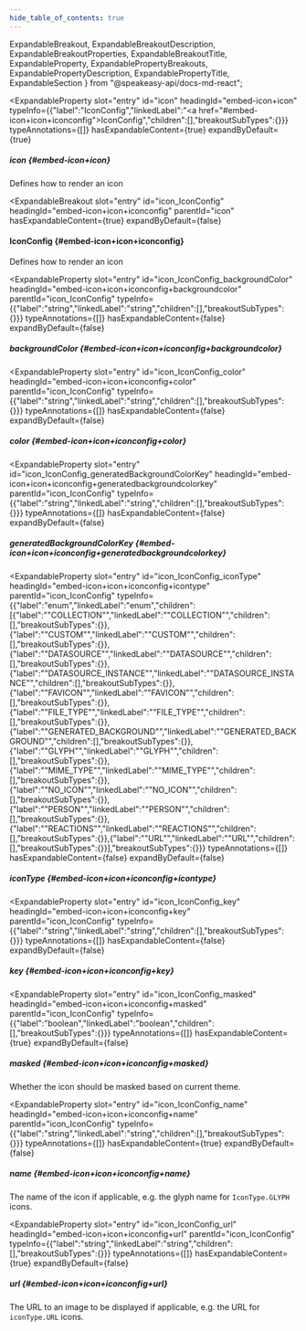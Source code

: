 ```yaml
---
hide_table_of_contents: true
---
```

  ExpandableBreakout,
  ExpandableBreakoutDescription,
  ExpandableBreakoutProperties,
  ExpandableBreakoutTitle,
  ExpandableProperty,
  ExpandablePropertyBreakouts,
  ExpandablePropertyDescription,
  ExpandablePropertyTitle,
  ExpandableSection
} from "@speakeasy-api/docs-md-react";

<ExpandableSection>

<ExpandableProperty
  slot="entry"
  id="icon"
  headingId="embed-icon+icon"
  typeInfo={{"label":"IconConfig","linkedLabel":"<a href=\"#embed-icon+icon+iconconfig\">IconConfig</a>","children":[],"breakoutSubTypes":{}}}
  typeAnnotations={[]}
  hasExpandableContent={true}
  expandByDefault={true}
>

<ExpandablePropertyTitle slot="title">

##### icon \{#embed-icon+icon\}

</ExpandablePropertyTitle>

<ExpandablePropertyDescription slot="description">

Defines how to render an icon

</ExpandablePropertyDescription>

<ExpandablePropertyBreakouts slot="breakouts">

<ExpandableBreakout
  slot="entry"
  id="icon_IconConfig"
  headingId="embed-icon+icon+iconconfig"
  parentId="icon"
  hasExpandableContent={true}
  expandByDefault={false}
>

<ExpandableBreakoutTitle slot="title">

#### IconConfig \{#embed-icon+icon+iconconfig\}

</ExpandableBreakoutTitle>

<ExpandableBreakoutDescription slot="description">

Defines how to render an icon

</ExpandableBreakoutDescription>

<ExpandableBreakoutProperties slot="properties">

<ExpandableProperty
  slot="entry"
  id="icon_IconConfig_backgroundColor"
  headingId="embed-icon+icon+iconconfig+backgroundcolor"
  parentId="icon_IconConfig"
  typeInfo={{"label":"string","linkedLabel":"string","children":[],"breakoutSubTypes":{}}}
  typeAnnotations={[]}
  hasExpandableContent={false}
  expandByDefault={false}
>

<ExpandablePropertyTitle slot="title">

##### backgroundColor \{#embed-icon+icon+iconconfig+backgroundcolor\}

</ExpandablePropertyTitle>

</ExpandableProperty>

<ExpandableProperty
  slot="entry"
  id="icon_IconConfig_color"
  headingId="embed-icon+icon+iconconfig+color"
  parentId="icon_IconConfig"
  typeInfo={{"label":"string","linkedLabel":"string","children":[],"breakoutSubTypes":{}}}
  typeAnnotations={[]}
  hasExpandableContent={false}
  expandByDefault={false}
>

<ExpandablePropertyTitle slot="title">

##### color \{#embed-icon+icon+iconconfig+color\}

</ExpandablePropertyTitle>

</ExpandableProperty>

<ExpandableProperty
  slot="entry"
  id="icon_IconConfig_generatedBackgroundColorKey"
  headingId="embed-icon+icon+iconconfig+generatedbackgroundcolorkey"
  parentId="icon_IconConfig"
  typeInfo={{"label":"string","linkedLabel":"string","children":[],"breakoutSubTypes":{}}}
  typeAnnotations={[]}
  hasExpandableContent={false}
  expandByDefault={false}
>

<ExpandablePropertyTitle slot="title">

##### generatedBackgroundColorKey \{#embed-icon+icon+iconconfig+generatedbackgroundcolorkey\}

</ExpandablePropertyTitle>

</ExpandableProperty>

<ExpandableProperty
  slot="entry"
  id="icon_IconConfig_iconType"
  headingId="embed-icon+icon+iconconfig+icontype"
  parentId="icon_IconConfig"
  typeInfo={{"label":"enum","linkedLabel":"enum","children":[{"label":"\"COLLECTION\"","linkedLabel":"\"COLLECTION\"","children":[],"breakoutSubTypes":{}},{"label":"\"CUSTOM\"","linkedLabel":"\"CUSTOM\"","children":[],"breakoutSubTypes":{}},{"label":"\"DATASOURCE\"","linkedLabel":"\"DATASOURCE\"","children":[],"breakoutSubTypes":{}},{"label":"\"DATASOURCE_INSTANCE\"","linkedLabel":"\"DATASOURCE_INSTANCE\"","children":[],"breakoutSubTypes":{}},{"label":"\"FAVICON\"","linkedLabel":"\"FAVICON\"","children":[],"breakoutSubTypes":{}},{"label":"\"FILE_TYPE\"","linkedLabel":"\"FILE_TYPE\"","children":[],"breakoutSubTypes":{}},{"label":"\"GENERATED_BACKGROUND\"","linkedLabel":"\"GENERATED_BACKGROUND\"","children":[],"breakoutSubTypes":{}},{"label":"\"GLYPH\"","linkedLabel":"\"GLYPH\"","children":[],"breakoutSubTypes":{}},{"label":"\"MIME_TYPE\"","linkedLabel":"\"MIME_TYPE\"","children":[],"breakoutSubTypes":{}},{"label":"\"NO_ICON\"","linkedLabel":"\"NO_ICON\"","children":[],"breakoutSubTypes":{}},{"label":"\"PERSON\"","linkedLabel":"\"PERSON\"","children":[],"breakoutSubTypes":{}},{"label":"\"REACTIONS\"","linkedLabel":"\"REACTIONS\"","children":[],"breakoutSubTypes":{}},{"label":"\"URL\"","linkedLabel":"\"URL\"","children":[],"breakoutSubTypes":{}}],"breakoutSubTypes":{}}}
  typeAnnotations={[]}
  hasExpandableContent={false}
  expandByDefault={false}
>

<ExpandablePropertyTitle slot="title">

##### iconType \{#embed-icon+icon+iconconfig+icontype\}

</ExpandablePropertyTitle>

</ExpandableProperty>

<ExpandableProperty
  slot="entry"
  id="icon_IconConfig_key"
  headingId="embed-icon+icon+iconconfig+key"
  parentId="icon_IconConfig"
  typeInfo={{"label":"string","linkedLabel":"string","children":[],"breakoutSubTypes":{}}}
  typeAnnotations={[]}
  hasExpandableContent={false}
  expandByDefault={false}
>

<ExpandablePropertyTitle slot="title">

##### key \{#embed-icon+icon+iconconfig+key\}

</ExpandablePropertyTitle>

</ExpandableProperty>

<ExpandableProperty
  slot="entry"
  id="icon_IconConfig_masked"
  headingId="embed-icon+icon+iconconfig+masked"
  parentId="icon_IconConfig"
  typeInfo={{"label":"boolean","linkedLabel":"boolean","children":[],"breakoutSubTypes":{}}}
  typeAnnotations={[]}
  hasExpandableContent={true}
  expandByDefault={false}
>

<ExpandablePropertyTitle slot="title">

##### masked \{#embed-icon+icon+iconconfig+masked\}

</ExpandablePropertyTitle>

<ExpandablePropertyDescription slot="description">

Whether the icon should be masked based on current theme.

</ExpandablePropertyDescription>

</ExpandableProperty>

<ExpandableProperty
  slot="entry"
  id="icon_IconConfig_name"
  headingId="embed-icon+icon+iconconfig+name"
  parentId="icon_IconConfig"
  typeInfo={{"label":"string","linkedLabel":"string","children":[],"breakoutSubTypes":{}}}
  typeAnnotations={[]}
  hasExpandableContent={true}
  expandByDefault={false}
>

<ExpandablePropertyTitle slot="title">

##### name \{#embed-icon+icon+iconconfig+name\}

</ExpandablePropertyTitle>

<ExpandablePropertyDescription slot="description">

The name of the icon if applicable, e.g. the glyph name for `IconType.GLYPH` icons.

</ExpandablePropertyDescription>

</ExpandableProperty>

<ExpandableProperty
  slot="entry"
  id="icon_IconConfig_url"
  headingId="embed-icon+icon+iconconfig+url"
  parentId="icon_IconConfig"
  typeInfo={{"label":"string","linkedLabel":"string","children":[],"breakoutSubTypes":{}}}
  typeAnnotations={[]}
  hasExpandableContent={true}
  expandByDefault={false}
>

<ExpandablePropertyTitle slot="title">

##### url \{#embed-icon+icon+iconconfig+url\}

</ExpandablePropertyTitle>

<ExpandablePropertyDescription slot="description">

The URL to an image to be displayed if applicable, e.g. the URL for `iconType.URL` icons.

</ExpandablePropertyDescription>

</ExpandableProperty>

</ExpandableBreakoutProperties>

</ExpandableBreakout>

</ExpandablePropertyBreakouts>

</ExpandableProperty>

</ExpandableSection>